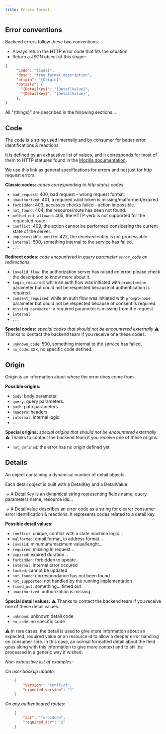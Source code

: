 ```yaml
---
title: Errors format
---
```


## Error conventions

Backend errors follow these two conventions:
- Always return the HTTP error code that fits the situation.
- Return a JSON object of this shape:
```json
{
     "code": "{Code}",
     "desc": "free format description",
     "origin": "{Origin}",
     "details": {
       "{DetailKey}": "{DetailValue}",
       "{DetailKey}": "{DetailValue}",
     },
}
```

All "{things}" are described in the following sections...

## Code

The code is a string used internally and by consumer for better error identifications & reactions.

It is defined by an exhaustive list of values, and it corresponds for most of them to HTTP statuses found in the [Mozilla documentation][].

We use this link as general specifications for errors and not just for http request errors.

**Classic codes:** _codes corresponding to http status codes_
* `bad_request`: 400, bad request - wrong request format.
* `unauthorized`: 401, a required valid token is missing/malformed/expired.
* `forbidden`: 403, accesses checks failed - action impossible.
* `not_found`: 404, the resource/route has been not found.
* `method_not_allowed`: 405, the HTTP verb is not supported for the requested route.
* `conflict`: 409, the action cannot be performed considering the current state of the server.
* `unprocessable_entity`: 422, the received entity is not processable.
* `internal`: 500, something internal to the service has failed.
* `...`

**Redirect codes**: _code encountered in query parameter `error_code` on redirections_
* `invalid_flow`: the authorization server has raised en error, please check the description to know more about it.
* `login_required`: while an auth flow was initiated with `prompt=none` parameter but could not be respected because of authentication is required.
* `consent_required`: while an auth flow was initiated with `prompt=none` parameter but could not be respected because of consent is required.
* `missing_parameter`: a required parameter is missing from the request.
* `internal`
* `...`

**Special codes:** _special codes that should not be encountered externally_
:warning: Thanks to contact the backend team if you receive one these codes.
* `unknown_code`: 500, something internal to the service has failed.
* `no_code`: xxx, no specific code defined.

## Origin
Origin is an information about where the error does come from.

**Possible origins:**
* `body`: body parameter.
* `query`: query parameters.
* `path`: path parameters.
* `headers`: headers.
* `internal`: internal logic.
* `...`

**Special origins:** _special origins that should not be encountered externally_
:warning: Thanks to contact the backend team if you receive one of these origins.
* `not_defined`: the error has no origin defined yet

## Details

An object containing a dynamical number of detail objects.

Each detail object is built with a DetailKey and a DetailValue:

-> A DetailKey is an dynamical string representing fields name, query parameters name, resource ids...

-> A DetailValue describes an error code as a string for clearer consumer error identification & reactions. It represents codes related to a detail key.

**Possible detail values:**

* `conflict`: unique, conflict with a state machine logic...
* `malformed`: email format,  ip address format...
* `invalid`: minumum/maximum value/lenght...
* `required`: missing in request...
* `expired`: expired duration...
* `forbidden`: forbidden to update...
* `internal`: internal error occured
* `locked`: cannot be updated
* `not_found`: correspondance has not been found
* `not_supported`: not handled by the running implementation
* `timed_out`: something... timed out
* `unauthorized`: authorization is missing

**Special detail values:**
:warning: Thanks to contact the backend team if you receive one of these detail values.
* `unknown`: unknown detail code
* `no_code`: no specific code

:warning: In rare cases, the detail is used to give more information about an expected, required value or an resource id to allow a deeper error handling on consumer side.
In this case, an normal formatted detail about the field goes along with this information to give more context and to still be processed in a generic way if wished.

_Non-exhaustive list of examples:_

_On user backup update:_
```json
    {
        "version": "conflict",
        "expected_version": "1"
    }
```

_On any authenticated routes:_
```json
    {
        "acr": "forbidden",
        "required_acr": "2"
    }
```

[Mozilla documentation]: https://developer.mozilla.org/fr/docs/Web/HTTP/Status
